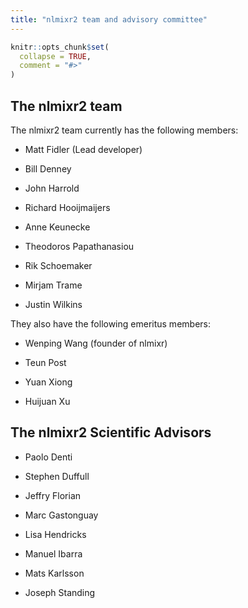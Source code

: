```yaml
---
title: "nlmixr2 team and advisory committee"
---
```


```r
knitr::opts_chunk$set(
  collapse = TRUE,
  comment = "#>"
)
```

## The nlmixr2 team

The nlmixr2 team currently has the following members:

- Matt Fidler (Lead developer)

- Bill Denney

- John Harrold

- Richard Hooijmaijers

- Anne Keunecke

- Theodoros Papathanasiou

- Rik Schoemaker

- Mirjam Trame

- Justin Wilkins

They also have the following emeritus members:

- Wenping Wang (founder of nlmixr)

- Teun Post

- Yuan Xiong

- Huijuan Xu

## The nlmixr2 Scientific Advisors

- Paolo Denti

- Stephen Duffull

- Jeffry Florian

- Marc Gastonguay

- Lisa Hendricks

- Manuel Ibarra

- Mats Karlsson

- Joseph Standing
